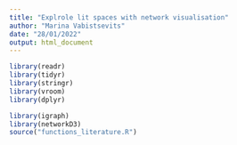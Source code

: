 ```yaml
---
title: "Explrole lit spaces with network visualisation"
author: "Marina Vabistsevits"
date: "28/01/2022"
output: html_document
---
```

  
```r
library(readr)
library(tidyr)
library(stringr)
library(vroom)
library(dplyr)

library(igraph)
library(networkD3)
source("functions_literature.R")
```

